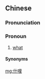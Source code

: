 ==Chinese==
{{zh-forms}}

===Pronunciation===
{{zh-pron
|g=siit6 'li4/xit6 'li4/siit6 li/xit6 li
|cat=pron
}}

===Pronoun===
{{zh-pronoun}}

# {{lb|zh|Gan}} [[what]]

====Synonyms====
{{zh-dial|什麼}}

[[mg:什哩]]